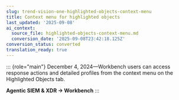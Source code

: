 ```yaml
---
slug: trend-vision-one-highlighted-objects-context-menu
title: Context menu for highlighted objects
last_updated: '2025-09-08'
ai_context:
  source_file: highlighted-objects-context-menu.md
  conversion_date: '2025-09-08T23:42:18.125Z'
conversion_status: converted
translation_ready: true
---
```


::: {role="main"}
December 4, 2024—Workbench users can access response actions and detailed profiles from the context menu on the Highlighted Objects tab.

**Agentic SIEM & XDR → Workbench**
:::
